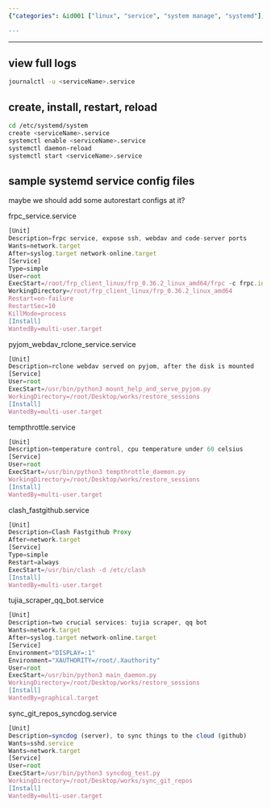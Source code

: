 ```yaml
---
{"categories": &id001 ["linux", "service", "system manage", "systemd"], "category": "System Administration", "date": "2022-08-09 05:51:57", "description": "This article provides instructions for managing systemd services and viewing logs on Linux. It includes sample configuration files for various applications such as frpc, pyjom_webdav_rclone, clash_fastgithub, tujia_scraper_qq_bot, tempthrottle, and sync_git_repos_syncdog.", "tags": *id001, "title": "systemd on linux, maintainence details"}

---
```


------

## view full logs
```bash
journalctl -u <serviceName>.service

```

## create, install, restart, reload
```bash
cd /etc/systemd/system
create <serviceName>.service
systemctl enable <serviceName>.service
systemctl daemon-reload
systemctl start <serviceName>.service

```

## sample systemd service config files

maybe we should add some autorestart configs at it?

frpc_service.service
```js
[Unit]
Description=frpc service, expose ssh, webdav and code-server ports
Wants=network.target
After=syslog.target network-online.target
[Service]
Type=simple
User=root
ExecStart=/root/frp_client_linux/frp_0.36.2_linux_amd64/frpc -c frpc.ini
WorkingDirectory=/root/frp_client_linux/frp_0.36.2_linux_amd64
Restart=on-failure
RestartSec=10
KillMode=process
[Install]
WantedBy=multi-user.target

```

pyjom_webdav_rclone_service.service
```js
[Unit]
Description=rclone webdav served on pyjom, after the disk is mounted
[Service]
User=root
ExecStart=/usr/bin/python3 mount_help_and_serve_pyjom.py
WorkingDirectory=/root/Desktop/works/restore_sessions
[Install]
WantedBy=multi-user.target

```

tempthrottle.service
```js
[Unit]
Description=temperature control, cpu temperature under 60 celsius
[Service]
User=root
ExecStart=/usr/bin/python3 tempthrottle_daemon.py
WorkingDirectory=/root/Desktop/works/restore_sessions
[Install]
WantedBy=multi-user.target

```

clash_fastgithub.service
```js
[Unit]
Description=Clash Fastgithub Proxy
After=network.target
[Service]
Type=simple
Restart=always
ExecStart=/usr/bin/clash -d /etc/clash
[Install]
WantedBy=multi-user.target

```

tujia_scraper_qq_bot.service
```js
[Unit]
Description=two crucial services: tujia scraper, qq bot
Wants=network.target
After=syslog.target network-online.target
[Service]
Environment="DISPLAY=:1"
Environment="XAUTHORITY=/root/.Xauthority"
User=root
ExecStart=/usr/bin/python3 main_daemon.py
WorkingDirectory=/root/Desktop/works/restore_sessions
[Install]
WantedBy=graphical.target

```

sync_git_repos_syncdog.service
```js
[Unit]
Description=syncdog (server), to sync things to the cloud (github)
Wants=sshd.service
Wants=network.target
[Service]
User=root
ExecStart=/usr/bin/python3 syncdog_test.py
WorkingDirectory=/root/Desktop/works/sync_git_repos
[Install]
WantedBy=multi-user.target

```

